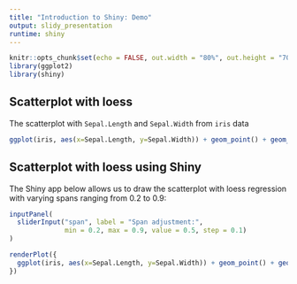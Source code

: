 ```yaml
---
title: "Introduction to Shiny: Demo"
output: slidy_presentation
runtime: shiny
---
```


```r
knitr::opts_chunk$set(echo = FALSE, out.width = "80%", out.height = "70%")
library(ggplot2)
library(shiny)
```

## Scatterplot with loess

The scatterplot with `Sepal.Length` and `Sepal.Width` from `iris` data

```r
ggplot(iris, aes(x=Sepal.Length, y=Sepal.Width)) + geom_point() + geom_smooth(method="loess", formula=y~x, se=FALSE, span=0.75) + theme_bw()
```


## Scatterplot with loess using Shiny

The Shiny app below allows us to draw the scatterplot with loess regression with varying spans ranging from 0.2 to 0.9:

```r
inputPanel(
  sliderInput("span", label = "Span adjustment:",
              min = 0.2, max = 0.9, value = 0.5, step = 0.1)
)

renderPlot({
  ggplot(iris, aes(x=Sepal.Length, y=Sepal.Width)) + geom_point() + geom_smooth(method="loess", formula=y~x, se=FALSE, span=input$span) + theme_bw()
})  
```

